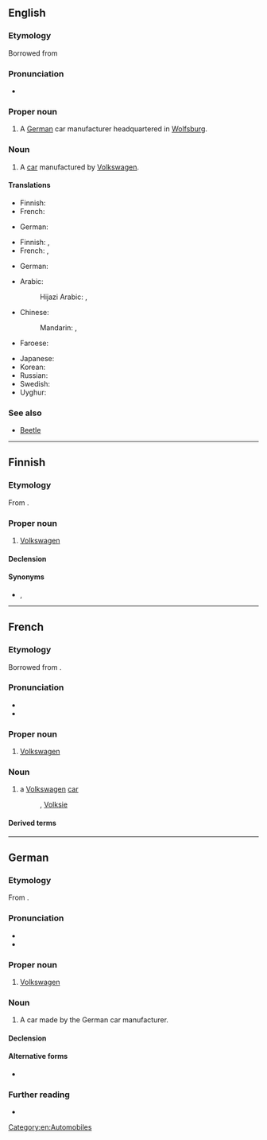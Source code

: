==English==

===Etymology===
Borrowed from {{bor|en|de|Volkswagen}}

===Pronunciation===
* {{a|anglicized}} {{IPA|en|/ˈvoʊksˌwæɡn̩/}}

===Proper noun===
{{en-proper noun}}

# A [[German]] car manufacturer headquartered in [[Wolfsburg]].

===Noun===
{{en-noun}}

# A [[car]] manufactured by [[w:Volkswagen|Volkswagen]].

====Translations====
{{trans-top|a car manufacturer}}
* Finnish: {{t|fi|Volkswagen}}
* French: {{t|fr|Volkswagen|m}}
{{trans-mid}}
* German: {{t+|de|Volkswagen|m}}
{{trans-bottom}}

{{trans-top|a car manufactured by Volkswagen}}
* Finnish: {{t|fi|Volkswagen}}, {{t|fi|volkkari}} {{qualifier|colloquial}}
* French: {{t+|fr|Volkswagen|f}}, {{t|fr|Volks|f}}
{{trans-mid}}
* German: {{t+|de|Volkswagen|m}}
{{trans-bottom}}

{{rfc|mul|split by senses}}
{{trans-top|a car manufacturer or a car manufactured by Volkswagen}}
* Arabic: {{t|ar|فولكس واجن|m|tr=fulkswāgin}}
*: Hijazi Arabic: {{t|acw|فولكس ڤاقن|f|tr=fōlks vāgin}}, {{t|acw|فولكس واقن|f|tr=fōlks wāgin}}
* Chinese:
*: Mandarin: {{t+|cmn|大眾}}, {{t+|cmn|大众|tr=dàzhòng}}
* Faroese: {{t|fo|fólkavognur|m}}
{{trans-mid}}
* Japanese: {{t|ja|フォルクスワーゲン|tr=Forukusuwāgen|sc=Jpan}}
* Korean: {{t|ko|^폭스바겐}}
* Russian: {{t|ru|Фольксва́ген|m}}
* Swedish: {{t+|sv|folkvagn|c}}
* Uyghur: {{t|ug|ۋولكسۋاگېن}}
{{trans-bottom}}

===See also===
* [[Beetle]]

[[Category:en:Automobiles]]

----

==Finnish==

===Etymology===
From {{der|fi|de|Volkswagen}}.

===Proper noun===
{{fi-proper noun}}

# [[#English|Volkswagen]] {{gloss|German car manufacturer or a car made by it}}

====Declension====
{{fi-decl-paperi|i=0|Volkswagen|a}}

====Synonyms====
* {{sense|car}} {{l|fi|volkkari}}, {{l|fi|folkkari}}

----

==French==

===Etymology===
Borrowed from {{bor|fr|de|Volkswagen}}.

===Pronunciation===
* {{fr-IPA|volksvaguĕn|volsvaguĕn}}
* {{audio|fr|LL-Q150 (fra)-Mecanautes-Volkswagen.wav|Audio}}

===Proper noun===
{{fr-proper noun|m}}

# [[#en|Volkswagen]] {{gloss|car manufacturer}}

===Noun===
{{fr-noun|f|#}}

# a [[#en|Volkswagen]] [[car]]
#: {{syn|fr|Volks}}, [[Volksie]]

====Derived terms====
{{der4|fr
|Volks
}}

{{C|fr|Automobiles}}

----

==German==
{{wikipedia}}

===Etymology===
From {{affix|de|Volk|gloss1=people, folk|-s-|Wagen|gloss3=car, vehicle}}.

===Pronunciation===
* {{IPA|de|/ˈfɔlksˌvaːɡn̩/}}
* {{audio|de|De-Volkswagen.ogg|Audio}}

===Proper noun===
{{de-proper noun|m}}

# [[#English|Volkswagen]] {{gloss|car manufacturer}}

===Noun===
{{de-noun|m}}

# A car made by the German car manufacturer.
#: {{ux|de|Ich fahre einen '''Volkswagen.'''|I drive a '''Volkswagen.'''}}

====Declension====
{{de-ndecl|m}}

====Alternative forms====
* {{alt|de|VW||abbreviation}}

===Further reading===
* {{R:Duden}}

{{C|de|Automobiles}}